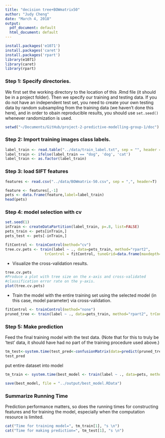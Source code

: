 ```yaml
---
title: "decision tree+BOWmatrix50"
author: "Judy Cheng"
date: "March 4, 2018"
output:
  pdf_document: default
  html_document: default
---
```


```r
install.packages('e1071')
install.packages('caret')
install.packages('rpart')
library(e1071)
library(caret)  
library(rpart) 
```

### Step 1: Specify directories.

We first set the working directory to the location of this .Rmd file  (it should be in a project folder). Then we specify our training and testing data. If you do not have an independent test set, you need to create your own testing data by random subsampling from the training data (we haven't done this here), and in order to obain reproducible results, you should use `set.seed()` whenever randomization is used. 

```r
setwd("~/Documents/GitHub/project-2-predictive-modelling-group-1/doc") 
```


### Step 2: Import training images class labels.

```r
label_train <- read.table("../data/train_label.txt", sep = "", header = F)
label_train <- ifelse(label_train == "dog", 'dog', 'cat')
label_train <- as.factor(label_train) 
```

### Step 3: load SIFT features

```r
features <- read.csv("../data/BOWmatrix-50.csv", sep = ",", header=T)

feature <- features[,-1]
pets <- data.frame(feature,label=label_train)
head(pets)
```

### Step 4: model selection with cv


```r
set.seed(1)
inTrain <- createDataPartition(label_train, p=.8, list=FALSE)
pets_train <- pets[inTrain,]
pets_test <- pets[-inTrain,]

fitControl <- trainControl(method="cv")
tree.cv.pets <- train(label ~ ., data=pets_train, method="rpart2", 
                  trControl = fitControl, tuneGrid=data.frame(maxdepth=1:10))
```



* Visualize the cross-validation results. 

```r
tree.cv.pets
#Produce a plot with tree size on the x-axis and cross-validated
#classification error rate on the y-axis.
plot(tree.cv.pets)
```


* Train the model with the entire training set using the selected model (in this case, model parameter) via cross-validation.

```r
fitControl <- trainControl(method="none")
pruned_tree <- train(label ~ ., data=pets_train, method="rpart2", trControl = fitControl, tuneGrid= data.frame(maxdepth=7))
```

### Step 5: Make prediction 

Feed the final training model with the test data.  (Note that for this to truly be 'test' data, it should have had no part of the training procedure used above.) 

```r
tm_test<-system.time(test_pred<-confusionMatrix(data=predict(pruned_tree, newdata=pets_test), reference=pets_test$label))
test_pred
```

put entire dataset into model
```r
tm_train <- system.time(best_model <- train(label ~ ., data=pets, method="rpart2", trControl = fitControl, tuneGrid= data.frame(maxdepth=5)))

save(best_model, file = "../output/best_model.RData")
```
### Summarize Running Time

Prediction performance matters, so does the running times for constructing features and for training the model, especially when the computation resource is limited. 

```r
cat("Time for training model=", tm_train[1], "s \n")
cat("Time for making prediction=", tm_test[1], "s \n")
```
